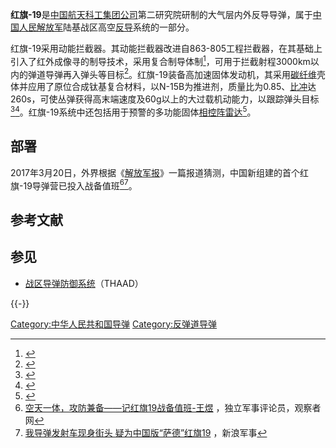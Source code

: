 {{命名 | time = 2021-10-01}}

{{Infobox Weapon
<!-- Type selection -->
|is_missile=yes
|name=红旗-19
|image=
|image_size=
|caption=
|origin={{PRC}}
|type=[[地對空飛彈|地對空飛彈]]
<!-- Service history -->
|used_by={{PLA-RF}} 
|manufacturer=中国航天科工集团
|unit_cost=
|production_date=2010年代 <ref name="deagel.com HQ-19">{{Cite web|url=http://sc.people.com.cn/n/2014/0210/c345167-20533700-19.html|title=HQ-19|publisher=people.com.cn|date=2014-02-18|language=en}}</ref>
|service=2015 <ref name="deagel.com HQ-19"/>
|wars=
|engine=兩節固體火箭
|weight=
|length=5.8 m
|height=
|diameter=0.6m
|wingspan=
|speed= 攔截碰撞部 7.9马赫以上（2700米/秒以上）<ref>{{Cite web |url=http://mil.news.sina.com.cn/jssd/2017-04-04/doc-ifycwymx3650845.shtml |title=中国红旗19性能不输美 |access-date=2018-06-02 |archive-date=2017-04-07 |archive-url=https://web.archive.org/web/20170407170938/http://mil.news.sina.com.cn/jssd/2017-04-04/doc-ifycwymx3650845.shtml |dead-url=no }}</ref>
|vehicle_range=200km以上
|ceiling= 
|altitude=100-150km
<!-- Explosive specifications -->
|filling=
|filling_weight=
|guidance=不明
|detonation=
|launch_platform=[[泰安航天特种车|泰安航天特车]] TAS5380 8×8 運輸車 
}}

'''红旗-19'''是[[中国航天科工集团公司|中国航天科工集团公司]]第二研究院研制的大气层内外反导导弹，属于[[中国人民解放军|中国人民解放军]]陆基战区高空[[反导|反导]]系统的一部分。

红旗-19采用动能拦截器。其动能拦截器改进自863-805工程拦截器，在其基础上引入了红外成像寻的制导技术，采用复合制导体制<ref>{{cite web |title=获奖科学家 李陟 |date=2013-11-02 |publisher=何梁何利基金 |url=http://www.hlhl.org.cn/news/findnews/showsub.asp?id=1298 |access-date=2016-05-02 |archive-date=2017-03-06 |archive-url=https://web.archive.org/web/20170306234752/http://www.hlhl.org.cn/news/findnews/showsub.asp?id=1298 |dead-url=no }}</ref>，可用于拦截射程3000km以内的弹道导弹再入弹头等目标<ref>{{cite article |authors = 王金华、胡昌宇 |title = 战术导弹动力装置需求分析与固体火箭发动机发展方向 |publisher = 全国固体火箭发动机设计技术学术交流会 |year=2000}}</ref>。红旗-19装备高加速固体发动机，其采用[[碳纤维|碳纤维]]壳体并应用了原位合成钛基复合材料，以N-15B为推进剂，质量比为0.85、[[比冲|比冲]]达260s，可使丛弹获得高末端速度及60g以上的大过载机动能力，以跟踪弹头目标<ref>{{cite article |author = 阮崇智 |title = 战术导弹固体发动机技术的进展 |publisher=中国宇航学会固体推进专业委员会年会 |year=2002}}</ref><ref>{{cite article |author = 吕维洁 |title = 原位合成钛基复合材料的制备、微结构及力学性能 |publisher=上海交通大学 |year=2000}}</ref>。红旗-19系统中还包括用于预警的多功能固体[[相控阵雷达|相控阵雷达]]<ref>{{cite article |author=王旭 |title = 防空导弹武器系统可靠性工作的问题与对策研究|publisher=哈尔滨工业大学 |year=2008}}</ref>。

==部署==
2017年3月20日，外界根据《[[解放军报|解放军报]]》一篇报道猜测，中国新组建的首个红旗-19导弹营已投入战备值班<ref>[https://www.guancha.cn/wangyu/2017_03_20_399674.shtml 空天一体，攻防兼备——记红旗19战备值班-王煜] {{Wayback|url=https://www.guancha.cn/wangyu/2017_03_20_399674.shtml |date=20210113141658 }}，独立军事评论员，观察者网</ref><ref>[http://mil.news.sina.com.cn/jssd/2018-08-04/doc-ihhhczfa1614255.shtml 我导弹发射车现身街头 疑为中国版“萨德”红旗19] {{Wayback|url=http://mil.news.sina.com.cn/jssd/2018-08-04/doc-ihhhczfa1614255.shtml |date=20180807194708 }}，新浪军事</ref>。

== 参考文献 ==
{{Reflist}}

== 参见 ==
{{Portal box|中华人民共和国|军事}}
* [[战区导弹防御系统|战区导弹防御系统]]（THAAD）

{{-}}
{{中国人民解放军防空导弹}}

[[Category:中华人民共和国导弹|Category:中华人民共和国导弹]]
[[Category:反弹道导弹|Category:反弹道导弹]]